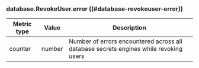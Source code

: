 ### database.RevokeUser.error ((#database-revokeuser-error))

Metric type | Value   | Description
----------- | ------- | -----------
counter     | number  | Number of errors encountered across all database secrets engines while revoking users